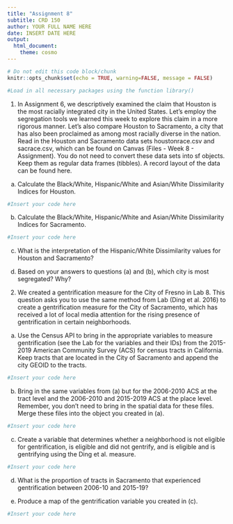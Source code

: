 ```yaml
---
title: "Assignment 8"
subtitle: CRD 150
author: YOUR FULL NAME HERE
date: INSERT DATE HERE
output: 
  html_document:
    theme: cosmo
---
```



```r
# Do not edit this code block/chunk
knitr::opts_chunk$set(echo = TRUE, warning=FALSE, message = FALSE)
```

```r
#Load in all necessary packages using the function library()
```


1. In Assignment 6, we descriptively examined the claim that Houston is the most racially integrated city in the United States. Let's employ the segregation tools we learned this week to explore this claim in a more rigorous manner.  Let's also compare Houston to Sacramento, a city that has also been proclaimed as among most racially diverse in the nation.  Read in the Houston and Sacramento data sets houstonrace.csv and sacrace.csv, which can be found on Canvas (Files - Week 8 - Assignment). You do not need to convert these data sets into sf objects.  Keep them as regular data frames (tibbles). A record layout of the data can be found here.

a. Calculate the Black/White, Hispanic/White and Asian/White Dissimilarity Indices for Houston.

```r
#Insert your code here
```

b. Calculate the Black/White, Hispanic/White and Asian/White Dissimilarity Indices for Sacramento.

```r
#Insert your code here
```

c. What is the interpretation of the Hispanic/White Dissimilarity values for Houston and Sacramento? 

d. Based on your answers to questions (a) and (b), which city is most segregated? Why?


                       
2. We created a gentrification measure for the City of Fresno in Lab 8.  This question asks you to use the same method from Lab (Ding et al. 2016) to create a gentrification measure for the City of Sacramento, which has received a lot of local media attention for the rising presence of gentrification in certain neighborhoods.

a. Use the Census API to bring in the appropriate variables to measure gentrification (see the Lab for the variables and their IDs) from the 2015-2019 American Community Survey (ACS) for census tracts in California.   Keep tracts that are located in the City of Sacramento and append the city GEOID to the tracts.

```r
#Insert your code here
```

b. Bring in the same variables from (a) but for the 2006-2010 ACS at the tract level and the 2006-2010 and 2015-2019 ACS at the place level.  Remember, you don't need to bring in the spatial data for these files.   Merge these files into the object you created in (a).

```r
#Insert your code here
```

c. Create a variable that determines whether a neighborhood is not eligible for gentrification, is eligible and did not gentrify, and is eligible and is gentrifying using the Ding et al. measure.

```r
#Insert your code here
```

d. What is the proportion of tracts in Sacramento that experienced gentrification between 2006-10 and 2015-19?

e. Produce a map of the gentrification variable you created in (c).
  
```r
#Insert your code here
```
